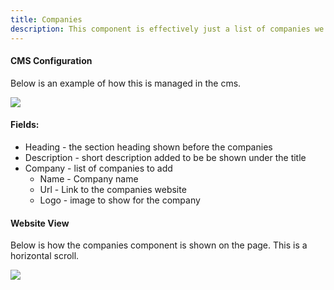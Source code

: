 ```yaml
---
title: Companies
description: This component is effectively just a list of companies we want to show on the page.
---
```


#### CMS Configuration

Below is an example of how this is managed in the cms.

<img src='https://files.gitbook.com/v0/b/gitbook-x-prod.appspot.com/o/spaces%2Fqq1gvL7j0PwJkFX9MJae%2Fuploads%2Fm1GeIESpHRNh00FvDXlx%2Fcompanies-cms.JPG?alt=media&token=c03ef1bd-c121-433d-bd60-509048368074' />

#### Fields:
- Heading - the section heading shown before the companies
- Description - short description added to be be shown under the title
- Company - list of companies to add
    - Name - Company name
    - Url - Link to the companies website
    - Logo - image to show for the company

#### Website View

Below is how the companies component is shown on the page. This is a horizontal scroll. 

<img src='https://files.gitbook.com/v0/b/gitbook-x-prod.appspot.com/o/spaces%2Fqq1gvL7j0PwJkFX9MJae%2Fuploads%2FsoPnXOQKYQqW9IMRtP4T%2Fcompanies-web.JPG?alt=media&token=c1e4b3a0-8822-4ede-864d-a777b27c8853' />
